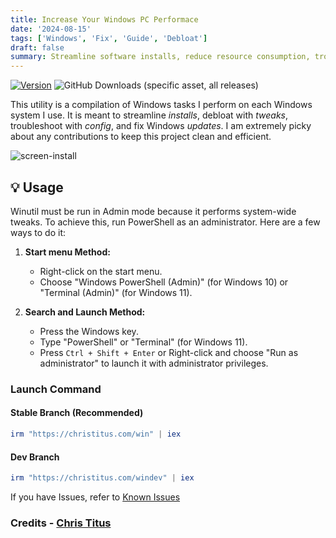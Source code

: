 ```yaml
---
title: Increase Your Windows PC Performace
date: '2024-08-15'
tags: ['Windows', 'Fix', 'Guide', 'Debloat']
draft: false
summary: Streamline software installs, reduce resource consumption, troubleshoot with config, and fix annoying Windows updates
---
```


[![Version](https://img.shields.io/github/v/release/ChrisTitusTech/winutil?color=%230567ff&label=Latest%20Release&style=for-the-badge)](https://github.com/ChrisTitusTech/winutil/releases/latest)
![GitHub Downloads (specific asset, all releases)](https://img.shields.io/github/downloads/ChrisTitusTech/winutil/winutil.ps1?label=Total%20Downloads&style=for-the-badge)

This utility is a compilation of Windows tasks I perform on each Windows system I use. It is meant to streamline *installs*, debloat with *tweaks*, troubleshoot with *config*, and fix Windows *updates*. I am extremely picky about any contributions to keep this project clean and efficient.

![screen-install](https://github.com/ChrisTitusTech/winutil/raw/main/docs/assets/Title-Screen.png)

## 💡 Usage

Winutil must be run in Admin mode because it performs system-wide tweaks. To achieve this, run PowerShell as an administrator. Here are a few ways to do it:

1. **Start menu Method:**
   - Right-click on the start menu.
   - Choose "Windows PowerShell (Admin)" (for Windows 10) or "Terminal (Admin)" (for Windows 11).

2. **Search and Launch Method:**
   - Press the Windows key.
   - Type "PowerShell" or "Terminal" (for Windows 11).
   - Press `Ctrl + Shift + Enter` or Right-click and choose "Run as administrator" to launch it with administrator privileges.

### Launch Command

#### Stable Branch (Recommended)

```ps1
irm "https://christitus.com/win" | iex
```
#### Dev Branch

```ps1
irm "https://christitus.com/windev" | iex
```

If you have Issues, refer to [Known Issues](https://christitustech.github.io/winutil/KnownIssues/)

### Credits - [Chris Titus](https://github.com/ChrisTitusTech)